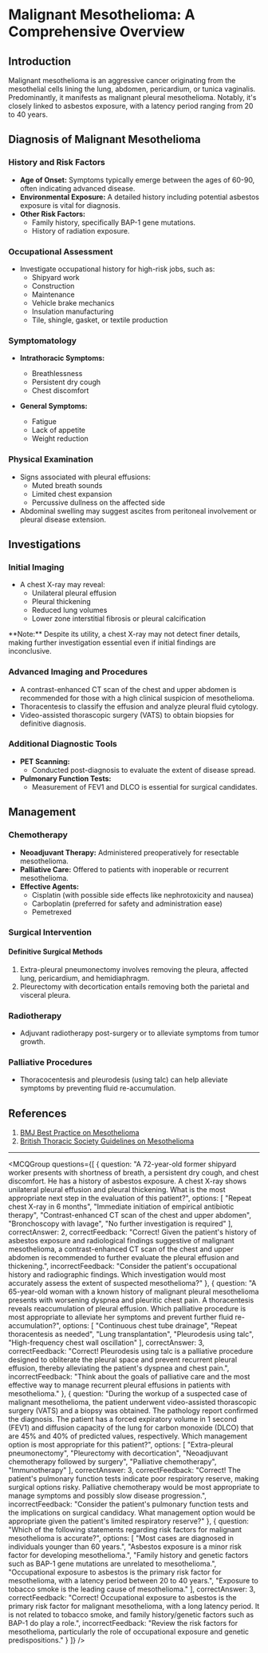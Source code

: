 
# Malignant Mesothelioma: A Comprehensive Overview

## Introduction

Malignant mesothelioma is an aggressive cancer originating from the mesothelial cells lining the lung, abdomen, pericardium, or tunica vaginalis. Predominantly, it manifests as malignant pleural mesothelioma. Notably, it's closely linked to asbestos exposure, with a latency period ranging from 20 to 40 years.

## Diagnosis of Malignant Mesothelioma

### History and Risk Factors

- **Age of Onset:** Symptoms typically emerge between the ages of 60-90, often indicating advanced disease.
- **Environmental Exposure:** A detailed history including potential asbestos exposure is vital for diagnosis.
- **Other Risk Factors:**
  - Family history, specifically BAP-1 gene mutations.
  - History of radiation exposure.

### Occupational Assessment

- Investigate occupational history for high-risk jobs, such as:
  - Shipyard work
  - Construction
  - Maintenance
  - Vehicle brake mechanics
  - Insulation manufacturing
  - Tile, shingle, gasket, or textile production

### Symptomatology

- **Intrathoracic Symptoms:**
  - Breathlessness
  - Persistent dry cough
  - Chest discomfort
  
- **General Symptoms:**
  - Fatigue
  - Lack of appetite
  - Weight reduction

### Physical Examination

- Signs associated with pleural effusions:
  - Muted breath sounds
  - Limited chest expansion
  - Percussive dullness on the affected side
- Abdominal swelling may suggest ascites from peritoneal involvement or pleural disease extension.

## Investigations

### Initial Imaging

- A chest X-ray may reveal:
  - Unilateral pleural effusion
  - Pleural thickening
  - Reduced lung volumes
  - Lower zone interstitial fibrosis or pleural calcification
  
<Callout emoji="⚠️">
**Note:** Despite its utility, a chest X-ray may not detect finer details, making further investigation essential even if initial findings are inconclusive.
</Callout>

### Advanced Imaging and Procedures

- A contrast-enhanced CT scan of the chest and upper abdomen is recommended for those with a high clinical suspicion of mesothelioma.
- Thoracentesis to classify the effusion and analyze pleural fluid cytology.
- Video-assisted thorascopic surgery (VATS) to obtain biopsies for definitive diagnosis.

### Additional Diagnostic Tools

- **PET Scanning:**
  - Conducted post-diagnosis to evaluate the extent of disease spread.
- **Pulmonary Function Tests:**
  - Measurement of FEV1 and DLCO is essential for surgical candidates.

## Management

### Chemotherapy

- **Neoadjuvant Therapy:** Administered preoperatively for resectable mesothelioma.
- **Palliative Care:** Offered to patients with inoperable or recurrent mesothelioma.
- **Effective Agents:**
  - Cisplatin (with possible side effects like nephrotoxicity and nausea)
  - Carboplatin (preferred for safety and administration ease)
  - Pemetrexed

### Surgical Intervention

#### Definitive Surgical Methods

1. Extra-pleural pneumonectomy involves removing the pleura, affected lung, pericardium, and hemidiaphragm.
2. Pleurectomy with decortication entails removing both the parietal and visceral pleura.

### Radiotherapy

- Adjuvant radiotherapy post-surgery or to alleviate symptoms from tumor growth.

### Palliative Procedures

- Thoracocentesis and pleurodesis (using talc) can help alleviate symptoms by preventing fluid re-accumulation.

## References

1. [BMJ Best Practice on Mesothelioma](https://bestpractice.bmj.com/topics/en-gb/1184)
2. [British Thoracic Society Guidelines on Mesothelioma](https://www.brit-thoracic.org.uk/quality-improvement/guidelines/mesothelioma/)

---

<MCQGroup questions={[
  {
    question: "A 72-year-old former shipyard worker presents with shortness of breath, a persistent dry cough, and chest discomfort. He has a history of asbestos exposure. A chest X-ray shows unilateral pleural effusion and pleural thickening. What is the most appropriate next step in the evaluation of this patient?",
    options: [
      "Repeat chest X-ray in 6 months",
      "Immediate initiation of empirical antibiotic therapy",
      "Contrast-enhanced CT scan of the chest and upper abdomen",
      "Bronchoscopy with lavage",
      "No further investigation is required"
    ],
    correctAnswer: 2,
    correctFeedback: "Correct! Given the patient's history of asbestos exposure and radiological findings suggestive of malignant mesothelioma, a contrast-enhanced CT scan of the chest and upper abdomen is recommended to further evaluate the pleural effusion and thickening.",
    incorrectFeedback: "Consider the patient's occupational history and radiographic findings. Which investigation would most accurately assess the extent of suspected mesothelioma?"
  },
  {
    question: "A 65-year-old woman with a known history of malignant pleural mesothelioma presents with worsening dyspnea and pleuritic chest pain. A thoracentesis reveals reaccumulation of pleural effusion. Which palliative procedure is most appropriate to alleviate her symptoms and prevent further fluid re-accumulation?",
    options: [
      "Continuous chest tube drainage",
      "Repeat thoracentesis as needed",
      "Lung transplantation",
      "Pleurodesis using talc",
      "High-frequency chest wall oscillation"
    ],
    correctAnswer: 3,
    correctFeedback: "Correct! Pleurodesis using talc is a palliative procedure designed to obliterate the pleural space and prevent recurrent pleural effusion, thereby alleviating the patient's dyspnea and chest pain.",
    incorrectFeedback: "Think about the goals of palliative care and the most effective way to manage recurrent pleural effusions in patients with mesothelioma."
  },
  {
    question: "During the workup of a suspected case of malignant mesothelioma, the patient underwent video-assisted thorascopic surgery (VATS) and a biopsy was obtained. The pathology report confirmed the diagnosis. The patient has a forced expiratory volume in 1 second (FEV1) and diffusion capacity of the lung for carbon monoxide (DLCO) that are 45% and 40% of predicted values, respectively. Which management option is most appropriate for this patient?",
    options: [
      "Extra-pleural pneumonectomy",
      "Pleurectomy with decortication",
      "Neoadjuvant chemotherapy followed by surgery",
      "Palliative chemotherapy",
      "Immunotherapy"
    ],
    correctAnswer: 3,
    correctFeedback: "Correct! The patient's pulmonary function tests indicate poor respiratory reserve, making surgical options risky. Palliative chemotherapy would be most appropriate to manage symptoms and possibly slow disease progression.",
    incorrectFeedback: "Consider the patient's pulmonary function tests and the implications on surgical candidacy. What management option would be appropriate given the patient's limited respiratory reserve?"
  },
  {
    question: "Which of the following statements regarding risk factors for malignant mesothelioma is accurate?",
    options: [
      "Most cases are diagnosed in individuals younger than 60 years.",
      "Asbestos exposure is a minor risk factor for developing mesothelioma.",
      "Family history and genetic factors such as BAP-1 gene mutations are unrelated to mesothelioma.",
      "Occupational exposure to asbestos is the primary risk factor for mesothelioma, with a latency period between 20 to 40 years.",
      "Exposure to tobacco smoke is the leading cause of mesothelioma."
    ],
    correctAnswer: 3,
    correctFeedback: "Correct! Occupational exposure to asbestos is the primary risk factor for malignant mesothelioma, with a long latency period. It is not related to tobacco smoke, and family history/genetic factors such as BAP-1 do play a role.",
    incorrectFeedback: "Review the risk factors for mesothelioma, particularly the role of occupational exposure and genetic predispositions."
  }
]} />